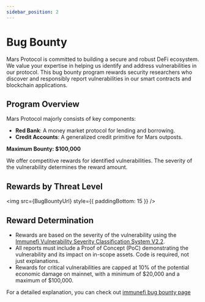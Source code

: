 ```yaml
---
sidebar_position: 2
---
```



# Bug Bounty

Mars Protocol is committed to building a secure and robust DeFi ecosystem. We value your expertise in helping us identify and address vulnerabilities in our protocol. This bug bounty program rewards security researchers who discover and responsibly report vulnerabilities in our smart contracts and blockchain applications.

## Program Overview

Mars Protocol majorly consists of  key components:
- **Red Bank**: A money market protocol for lending and borrowing.
- **Credit Accounts**: A generalized credit primitive for Mars outposts.

**Maximum Bounty: $100,000**

We offer competitive rewards for identified vulnerabilities. The severity of the vulnerability determines the reward amount.

## Rewards by Threat Level


<img src={BugBountyUrl} style={{ paddingBottom: 15 }} />

## Reward Determination

- Rewards are based on the severity of the vulnerability using the [Immunefi Vulnerability Severity Classification System V2.2](https://immunefi.com/immunefi-vulnerability-severity-classification-system-v2-2/).
- All reports must include a Proof of Concept (PoC) demonstrating the vulnerability and its impact on in-scope assets. Code is required, not just explanations.
- Rewards for critical vulnerabilities are capped at 10% of the potential economic damage on mainnet, with a minimum of $20,000 and a maximum of $100,000.

For a detailed explanation, you can check out [immunefi bug bounty page](https://immunefi.com/bounty/mars/)
